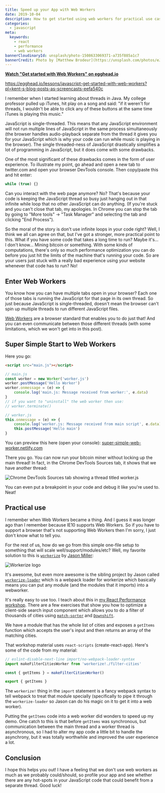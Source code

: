 ```yaml
---
title: Speed up your App with Web Workers
date: 2019-10-04
description: How to get started using web workers for practical use cases
categories:
  - javascript
meta:
  keywords:
    - react
    - performance
    - web workers
bannerCloudinaryId: unsplash/photo-1508633069371-a735f885a1c7
bannerCredit: Photo by [Matthew Brodeur](https://unsplash.com/photos/eJ9mX6yEbAw)
---
```


**[Watch "Get started with Web Workers" on egghead.io](https://egghead.io/lessons/javascript-get-started-with-web-workers?pl=kent-s-blog-posts-as-screencasts-eefa540c)**

https://egghead.io/lessons/javascript-get-started-with-web-workers?pl=kent-s-blog-posts-as-screencasts-eefa540c

I remember when I started learning about threads in Java. My college professor
pulled up iTunes, hit play on a song and said: "if it weren't for threads, I
wouldn't be able to click any of these buttons at the same time iTunes is
playing this music."

JavaScript is single-threaded. This means that any JavaScript environment will
not run multiple lines of JavaScript in the same process simultaneously (the
browser handles audio-playback separate from the thread it gives you for your
JavaScript which is why your code can run while music is playing in the
browser). The single threaded-ness of JavaScript drastically simplifies a lot of
programming in JavaScript, but it does come with some drawbacks.

One of the most significant of these drawbacks comes in the form of user
experience. To illustrate my point, go ahead and open a new tab to twitter.com
and open your browser DevTools console. Then copy/paste this and hit enter:

```js
while (true) {}
```

Can you interact with the web page anymore? No? That's because your code is
keeping the JavaScript thread so busy just hanging out in that infinite while
loop that no other JavaScript can do anything. (If you're stuck and you can't
close that tab, my apologies. In Chrome you can stop the tab by going to "More
tools" -> "Task Manager" and selecting the tab and clicking "End Process").

So the moral of the story is don't use infinite loops in your code right? Well,
I think we all can agree on that, but I've got a stronger, more practical point
to this. What if you have some code that takes a long time to run? Maybe it's...
I don't know... Mining bitcoin or something. With some kinds of computations,
there's only so much performance optimization you can do before you just hit the
limits of the machine that's running your code. So are your users just stuck
with a really bad experience using your website whenever that code has to run?
No!

## Enter Web Workers

You know how you can have multiple tabs open in your browser? Each one of those
tabs is running the JavaScript for that page in its own thread. So just because
JavaScript is single-threaded, doesn't mean the browser can't spin up multiple
threads to run different JavaScript files.

[Web Workers](https://developer.mozilla.org/en-US/docs/Web/API/Web_Workers_API/Using_web_workers)
are a browser standard that enables you to do just that! And you can even
communicate between those different threads (with some limitations, which we
won't get into in this post).

## Super Simple Start to Web Workers

Here you go:

```html filename=index.html
<script src="main.js"></script>
```

```js
// main.js
const worker = new Worker('worker.js')
worker.postMessage('Hello Worker')
worker.onmessage = (e) => {
	console.log('main.js: Message received from worker:', e.data)
}
// if you want to "uninstall" the web worker then use:
// worker.terminate()
```

```js
// worker.js
this.onmessage = (e) => {
	console.log('worker.js: Message received from main script', e.data)
	this.postMessage('Hello main')
}
```

You can preview this here (open your console):
[super-simple-web-worker.netlify.com](https://super-simple-web-worker.netlify.com)

There you go. You can now run your bitcoin miner without locking up the main
thread! In fact, in the Chrome DevTools Sources tab, it shows that we have
another thread:

![Chrome DevTools Sources tab showing a thread titled worker.js](https://res.cloudinary.com/kentcdodds-com/image/upload/v1625033340/kentcdodds.com/content/blog/speed-up-your-app-with-web-workers/devtools.png)

You can even put a breakpoint in your code and debug it like you're used to.
Neat!

## Practical use

I remember when Web Workers became a thing. And I guess it was longer ago than I
remember because IE10 supports Web Workers. So if you have to support a browser
that's not supporting Web Workers then I'm sorry, I just don't know what to tell
you.

For the rest of us, how do we go from this simple one-file setup to something
that will scale well/support/modules/etc? Well, my favorite solution to this is
[`workerize`](https://github.com/developit/workerize) by
[Jason Miller](https://github.com/developit):

![Workerize logo](https://res.cloudinary.com/kentcdodds-com/image/upload/v1625033340/kentcdodds.com/content/blog/speed-up-your-app-with-web-workers/workerize.jpg)

It's awesome, but even more awesome is the sibling project by Jason called
[`workerize-loader`](https://github.com/developit/workerize-loader) which is a
webpack loader for workerize which basically means you can put any module (and
the modules that it imports) into a webworker.

It's really easy to use too. I teach about this in
[my React Performance workshop](https://epicreact.dev/performance). There are a
few exercises that show you how to optimize a client-side search input component
which allows you to do a filter of thousands of cities using
[`match-sorter`](https://github.com/kentcdodds/match-sorter) and
[`Downshift`](https://github.com/downshift-js/downshift).

We have a module that has the whole list of cities and exposes a `getItems`
function which accepts the user's input and then returns an array of the
matching cities.

That workshop material uses `react-scripts` (create-react-app). Here's some of
the code from my material:

```js
// eslint-disable-next-line import/no-webpack-loader-syntax
import makeFilterCitiesWorker from 'workerize!./filter-cities'

const { getItems } = makeFilterCitiesWorker()

export { getItems }
```

The `workerize!` thing in the `import` statement is a fancy webpack syntax to
tell webpack to treat that module specially (specifically to pipe it through the
`workerize-loader` so Jason can do his magic on it to get it into a web worker).

Putting the `getItems` code into a web worker did wonders to speed up my demo.
One catch to this is that before `getItems` was synchronous, but communication
between the main thread and a worker thread is asynchronous, so I had to alter
my app code a little bit to handle the asynchrony, but it was totally worthwhile
and improved the user experience a lot.

## Conclusion

I hope this helps you out! I have a feeling that we don't use web workers as
much as we probably could/should, so profile your app and see whether there are
any hot-spots in your JavaScript code that could benefit from a separate thread.
Good luck!
